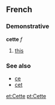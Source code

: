 ==French==
===Demonstrative===
'''cette''' ''f''

# [[this]]

===See also===
*[[ce]]
*[[cet]]

[[et:Cette]]
[[pt:Cette]]